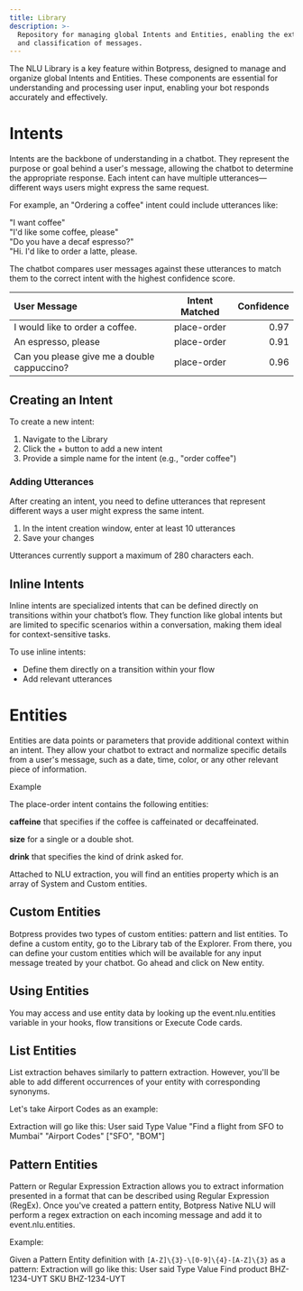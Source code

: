 ```yaml
---
title: Library
description: >-
  Repository for managing global Intents and Entities, enabling the extraction
  and classification of messages.
---
```


The NLU Library is a key feature within Botpress, designed to manage and organize global Intents and Entities. These components are essential for understanding and processing user input, enabling your bot responds accurately and effectively.

# Intents

Intents are the backbone of understanding in a chatbot. They represent the purpose or goal behind a user's message, allowing the chatbot to determine the appropriate response. Each intent can have multiple utterances—different ways users might express the same request.

For example, an "Ordering a coffee" intent could include utterances like:

"I want coffee"\
"I'd like some coffee, please"\
"Do you have a decaf espresso?"\
"Hi. I'd like to order a latte, please.

The chatbot compares user messages against these utterances to match them to the correct intent with the highest confidence score.

| User Message                                | Intent Matched | Confidence |
| :------------------------------------------ | :------------: | ---------: |
| I would like to order a coffee.             |   place-order  |       0.97 |
| An espresso, please                         |   place-order  |       0.91 |
| Can you please give me a double cappuccino? |   place-order  |       0.96 |

## Creating an Intent

To create a new intent:

1. Navigate to the Library
2. Click the + button to add a new intent
3. Provide a simple name for the intent (e.g., "order coffee")

### Adding Utterances

After creating an intent, you need to define utterances that represent different ways a user might express the same intent.

1. In the intent creation window, enter at least 10 utterances
2. Save your changes

Utterances currently support a maximum of 280 characters each.

## Inline Intents

Inline intents are specialized intents that can be defined directly on transitions within your chatbot’s flow. They function like global intents but are limited to specific scenarios within a conversation, making them ideal for context-sensitive tasks.

To use inline intents:

* Define them directly on a transition within your flow
* Add relevant utterances

# Entities

Entities are data points or parameters that provide additional context within an intent. They allow your chatbot to extract and normalize specific details from a user's message, such as a date, time, color, or any other relevant piece of information.

<Info>
Example

The place-order intent contains the following entities:

**caffeine** that specifies if the coffee is caffeinated or decaffeinated.

**size** for a single or a double shot.

**drink** that specifies the kind of drink asked for.

Attached to NLU extraction, you will find an entities property which is an array of System and Custom entities.
</Info>

## Custom Entities

Botpress provides two types of custom entities: pattern and list entities. To define a custom entity, go to the Library tab of the Explorer. From there, you can define your custom entities which will be available for any input message treated by your chatbot. Go ahead and click on New entity.

## Using Entities

You may access and use entity data by looking up the event.nlu.entities variable in your hooks, flow transitions or Execute Code cards.

## List Entities

List extraction behaves similarly to pattern extraction. However, you'll be able to add different occurrences of your entity with corresponding synonyms.

Let's take Airport Codes as an example:

Extraction will go like this: User said Type Value "Find a flight from SFO to Mumbai" "Airport Codes" ["SFO", "BOM"]

## Pattern Entities

Pattern or Regular Expression Extraction allows you to extract information presented in a format that can be described using Regular Expression (RegEx). Once you've created a pattern entity, Botpress Native NLU will perform a regex extraction on each incoming message and add it to event.nlu.entities.

Example:

Given a Pattern Entity definition with `[A-Z]\{3}-\[0-9]\{4}-[A-Z]\{3}` as a pattern: Extraction will go like this: User said Type Value Find product BHZ-1234-UYT SKU BHZ-1234-UYT
